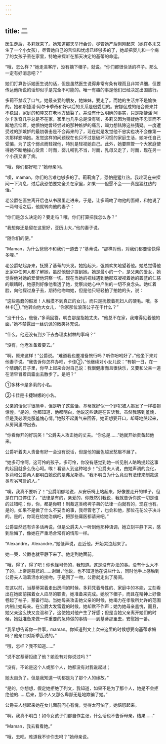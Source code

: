 ```yaml
---
---
---
```

title: 二
---



医生走后，多莉就来了。她知道那天举行会诊，尽管她产后刚刚起床（她在冬末又生了一个小女孩），尽管她自己的苦恼和忧虑已经够多的了，她却把婴儿和一个病了的女孩子丢在家里，特地来探听在那天决定的基蒂的命运。

“哦，怎么样？”她走进客厅，没有摘下帽子，就说。“你们都很快活的样子。那么一定有好消息吧？”

她们打算告诉她医生说的话，但是虽然医生说得非常有条有理而且非常详细，但要传达他所说的话却似乎是完全不可能的。唯一有趣的事是他们已经决定出国旅行。

多莉不禁叹了口气。她最亲爱的朋友，她妹妹，要走了。而她的生活并不是愉快的。她和斯捷潘·阿尔卡季奇和好以后的关系是很委屈的。安娜促成的结合原来并不稳固，家庭的和睦又在老地方破裂了。并没有什么明确的事实，只是斯捷潘·阿尔卡季奇几乎总是不在家，家里也几乎总是没有钱，多莉又因为猜疑他不忠实而不断地苦恼着，她惧怕她曾经尝过的那种嫉妒的痛苦，竭力想祛除这些猜疑。一度遭受过的那嫉妒的最初袭击是不会再来的了，现在就是发觉他不忠实也决不会像第一次那样影响她。发觉这样的问题现在也只不过是破坏习惯的家庭生活，她听任自己受骗，为了这个弱点而轻视他，特别是轻视她自己。此外，她要照管一个大家庭使得她不断地操心受苦：时而，婴儿哺乳不当，时而，乳母又走了，时而，现在另一个小孩又害了病。

“哦，你们都好吧？”她母亲问。

“噢，maman，你们的苦难也够多的了。莉莉病了，恐怕是猩红热。我趁现在来探问一下消息，过后我恐怕要完全关在家里，如果——但愿不会——真是猩红热的话。”

老公爵在医生离开后也从书房里走进来，于是，让多莉吻了吻他的面颊，和她说了一两句话之后，他就转向他的妻子：

“你们是怎么决定的？要走吗？哦，你们打算把我怎么办？”

“我想你还是留在这里好，亚历山大，”他的妻子说。

“随你们的便。”

“Maman，为什么爸爸不和我们一道去？”基蒂说。“那样对他，对我们都要愉快得多哩。”

老公爵站起身来，抚摸了基蒂的头发。她抬起头，强颜欢笑地望着他。她总觉得他比家中任何人都了解她，虽然他很少提到她。她是最小的一个，是父亲的爱女，她觉得他对她的爱使他洞察一切。现在当她的视线遇到他那双凝视着她的碧蓝的仁慈的眼睛时，她感到好像他看透了她，觉察出她心中产生的一切不良念头。她红着脸，向他探过身子去，期待他吻吻她，但是他只轻轻拍了拍她的头，说：

“这些愚蠢的假发！人触摸不到真正的女儿，而只是抚摸着死妇人的硬毛。哦，多林卡①，”他转向他大女儿，“你家那位浪荡公子在干什么？”

“没干什么，爸爸，”多莉回答，明白那是指她丈夫。“他总不在家，我难得见着他的面，”她不禁露出一丝讥讽的微笑补充说。

“什么，他还没有到乡下去办理卖树林的事吗？”

“没有，他老准备着要去。”

“啊，原来这样！”公爵说。“难道我也要准备旅行吗？听你吩咐好了，”他坐下来对他妻子说。“我告诉你怎样办吧，卡佳②，”他继续对小女儿说：“有朝一日，在一个晴朗的日子里，你早上起来会对自己说：我很健康而且很快乐，又要和父亲一道在清早冒着风霜出去散步了。是吧？”



①多林卡是多莉的小名。

②卡佳是卡捷琳娜的小名。

父亲的话似乎很简单，但是听了这些话，基蒂就好似一个罪犯被人揭发了一样狼狈惊惶。“是的，他都知道，他都明白，他说这些话是在告诉我，虽然我感到羞愧，但是我必须克服羞愧心情。”她鼓不起勇气来回答。她正想要开口，却蓦地哭起来，从房间里冲出去。

“你看你开的好玩笑！”公爵夫人攻击她的丈夫。“你总是……”她就开始责备起他来。

公爵听着夫人责备有好一会没有说话，但是他的面色越发愁眉不展了。

“她多可怜呵，这可怜的孩子。多可怜，你没有感觉到她一听见别人略略提起这事的起因就多么伤心呵。唉！看错人到这种地步！”公爵夫人说，由她声调的变化，多莉和公爵两人都明白她说的是弗龙斯基。“我不明白为什么竟没有法律来制裁这类卑劣可耻的人。”

“噢，我真不要听了！”公爵阴郁地说，从安乐椅上站起来，好像要走开的样子，但是在门口停住了。“法律是有的，亲爱的，你既然引我说，我就告诉你这一切是谁的过错吧：你，你，都是你呀！制裁这类绔袴子弟的法律一向就有的，现在也有。是的，如果不是做了什么不妥当的事，我尽管老了，也会和他，那位花花公子决斗的。是的，你现在给她治病吧，把那些庸医都请来吧。”

公爵显然还有许多话再说，但是公爵夫人一听到他那种语调，她立刻平静下来，感到后悔了，像她在严重场合常有的情形一样。

“Alexandre，Alexandre，”她低声说，走近他，开始哭泣起来了。

她一哭，公爵也就平静下来了。他走到她面前。

“哦，得了，得了吧！你也怪可怜的，我知道。这是没有办法的事。没有什么大不了的。上帝是慈悲的……谢谢，”他说，也不知道他在说些什么，同时他手上感触到公爵夫人淌着泪水的接吻，于是回了一吻，公爵就走出了房间。

在这以前，当基蒂哭着走出房间的时候，多莉凭着母性的、家庭中的本能，立刻看出在她面前摆着女人应尽的职责，她准备来完成。她脱下帽子，而且在精神上好像卷起了袖子，预备行动。当她母亲攻击她父亲的时候，她竭力在孝敬所允许的范围内制止她母亲。在公爵大发雷霆的时候，她却默不作声；她为她母亲羞愧，而且，她父亲这么快又变温和了，这使她对他产生了好感；但是当她父亲离开她们的时候，她就准备来做一件重要的急待做的事情——到基蒂那里去，安慰她一番。

“我早想告诉你一件事，maman。你知道列文上次来这里的时候想要向基蒂求婚吗？他亲口对斯季瓦说的。”

“哦，怎样？我不知道……”

“说不定基蒂拒绝了他？她没有对你说过吗？”

“没有，不论是这个人或那个人，她都没有对我说起过；

她太自负了。但是我知道一切都是为了那个人的缘故。”

“是的，你想想，假定她拒绝了列文，我知道，如果不是为了那个人，她是不会拒绝他的……后来，那个人又那么卑鄙无耻地欺骗了她。”

公爵夫人想起来她在女儿面前问心有愧，觉得太可怕了，她恼怒起来。

“啊，我真不明白！如今女孩子们都自作主张，什么话也不告诉母亲，结果……”

“Maman，我去看看她。”

“哦，去吧。难道我不许你去吗？”她母亲说。